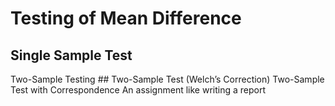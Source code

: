 # Testing of Mean Difference

## Single Sample Test
Two-Sample Testing
## Two-Sample Test (Welch's Correction)
Two-Sample Test with Correspondence
An assignment like writing a report

